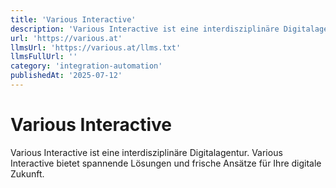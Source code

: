 ```yaml
---
title: 'Various Interactive'
description: 'Various Interactive ist eine interdisziplinäre Digitalagentur. Various Interactive bietet spannende Lösungen und frische Ansätze für Ihre digitale Zukunft.'
url: 'https://various.at'
llmsUrl: 'https://various.at/llms.txt'
llmsFullUrl: ''
category: 'integration-automation'
publishedAt: '2025-07-12'
---
```


# Various Interactive

Various Interactive ist eine interdisziplinäre Digitalagentur. Various Interactive bietet spannende Lösungen und frische Ansätze für Ihre digitale Zukunft.
